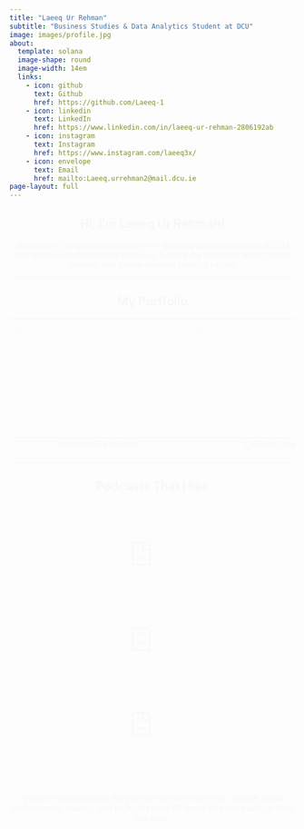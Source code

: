 ```yaml
---
title: "Laeeq Ur Rehman"
subtitle: "Business Studies & Data Analytics Student at DCU"
image: images/profile.jpg
about:
  template: solana
  image-shape: round
  image-width: 14em
  links:
    - icon: github
      text: Github
      href: https://github.com/Laeeq-1
    - icon: linkedin
      text: LinkedIn
      href: https://www.linkedin.com/in/laeeq-ur-rehman-2806192ab
    - icon: instagram
      text: Instagram
      href: https://www.instagram.com/laeeq3x/
    - icon: envelope
      text: Email
      href: mailto:Laeeq.urrehman2@mail.dcu.ie
page-layout: full
---
```


<style>
.fade-in {
  opacity: 0;
  animation: fadeIn 1.2s ease-in forwards;
}

@keyframes fadeIn {
  to { opacity: 1; }
}

.project-container, .podcast-container {
  display: flex;
  justify-content: center;
  gap: 20px;
  flex-wrap: wrap;
  margin-top: 30px;
}

.project-container img, .podcast-container iframe {
  width: 100%;
  max-width: 350px;
  border-radius: 12px;
  transition: transform 0.3s ease;
}

.project-container img:hover {
  transform: translateY(-10px);
}

.project-title {
  font-weight: bold;
  margin-top: 10px;
}
</style>

<div class="fade-in" style="text-align:center;">

## Hi, I'm Laeeq Ur Rehman!

Welcome to my personal website—I'm studying Business Studies at DCU with a specialization in Data Analytics. Explore my academic work, cricket journey, and entrepreneurial projects below!

---

## My Portfolio

<div style="text-align: center;">
<table class="caption-top table">
<thead>
<tr class="header">
<th style="text-align: center;">
  <a href="projects/academic.html">
    <img src="images/dairygold.png" style="width: 300px; height: 200px; object-fit: cover; border-radius: 0;">
  </a>
</th>
<th style="text-align: center;">
  <a href="projects/cricket-journey.html">
    <img src="images/cricket.jpg" style="width: 300px; height: 200px; object-fit: cover; border-radius: 0;">
  </a>
</th>
<th style="text-align: center;">
  <a href="projects/EVCIM.html">
    <img src="images/weights.jpg" style="width: 300px; height: 200px; object-fit: cover; border-radius: 0;">
  </a>
</th>
</tr>
</thead>
<tbody>
<tr class="odd">
<td style="text-align: center;">Academic Projects</td>
<td style="text-align: center;">Cricket Journey</td>
<td style="text-align: center;">EVCIM</td>
</tr>
</tbody>
</table>
</div>


---
## Podcasts That I like

<div class="podcast-container">
  <iframe src="https://www.youtube.com/embed/QOsHNL6V8O8" frameborder="0" allowfullscreen></iframe>
  <iframe src="https://www.youtube.com/embed/fJGYxQEpv6o" frameborder="0" allowfullscreen></iframe>
  <iframe src="https://www.youtube.com/embed/VSceuiPBpxY" frameborder="0" allowfullscreen></iframe>
</div>

<div style="text-align: center; margin-top: 20px; max-width: 700px; margin-left: auto; margin-right: auto; font-size: 1.05em;">
  I picked these because they delve into the mind of an athlete, tackle performance anxiety, and highlight what differentiates the average from the best.
</div>


